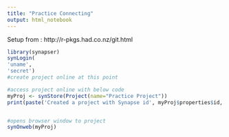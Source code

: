 ```yaml
---
title: "Practice Connecting"
output: html_notebook
---
```


Setup from :
http://r-pkgs.had.co.nz/git.html


```r

library(synapser)
synLogin(
'uname',
'secret')
#create project online at this point

#access project online with below code
myProj <- synStore(Project(name="Practice Project"))
print(paste('Created a project with Synapse id', myProj$properties$id, sep = ' '))


#opens browser window to project
synOnweb(myProj)

```


